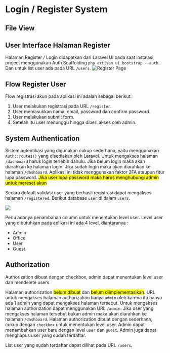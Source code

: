 # Login / Register System

## File View


<FileTree>
  <FileTree.Folder name="pages" defaultOpen>
    <FileTree.File name="_meta.json" />
    <FileTree.File name="..." />
    <FileTree.File name="index.mdx" />
    <FileTree.Folder name="about">
      <FileTree.File name="_meta.json" />
      <FileTree.File name="legal.md" />
      <FileTree.File name="index.mdx" />
    </FileTree.Folder>
  </FileTree.Folder>
</FileTree>

## User Interface Halaman Register

Halaman Register / Login didapatkan dari Laravel UI pada saat instalasi project menggunakan Auth Scaffolding `php artisan ui bootstrap --auth`. Dan untuk list user ada pada URL `/users`.
![Register Page](/register-page.png)

## Flow Register User

Flow registrasi akun pada aplikasi ini adalah sebagai berikut:

1. User melakukan registrasi pada URL `/register`.
2. User memasukkan nama, email, password dan confirm password.
3. User melakukan submit form.
4. Setelah itu user menunggu hingga diberi akses oleh admin.

## System Authentication

Sistem autentikasi yang digunakan cukup sederhana, yaitu menggunakan `Auth::routes()` yang disediakan oleh Laravel. Untuk mengakses halaman `/dashboard` harus login terlebih dahulu. Jika belum login maka akan diarahkan ke halaman login. Jika sudah login maka akan diarahkan ke halaman `/dashboard`.
Aplikasi ini tidak menggunakan faktor 2FA ataupun fitur lupa password. <mark>Jika user lupa password maka harus menghubungi admin untuk mereset akun</mark>

Secara default validasi user yang berhasil registrasi dapat mengakses halaman `/registered`. Berikut database `user` di dalam `users`.

![](/user/database-user.png)

Perlu adanya penambahan column untuk menentukan level user. Level user yang dibutuhkan pada aplikasi ini ada 4 level, diantaranya :

- Admin
- Office
- User
- Guest

## Authorization


<Callout type="info">Authorization dibuat dengan checkbox, admin dapat menentukan level user dan mendelete users</Callout>

Halaman authorization <mark>belum dibuat</mark> dan <mark>belum diimplementasikan</mark>. URL untuk mengakses halaman authorization hanya `admin` oleh karena itu hanya ada 1 admin yang dapat mengakses halaman tersebut. Untuk mengakses halaman authorization dapat menggunakan URL `/admin`. Jika user yang mengakses halaman tersebut bukan admin maka akan diarahkan ke halaman `/dashboard`.
Halaman authorization dibuat dengan sederhana, cukup dengan `checkbox` untuk menentukan level user. Admin dapat menambahkan user baru dengan level `user` dan `guest`. Admin juga dapat menghapus user yang sudah terdaftar.

List user yang sudah terdaftar dapat dilihat pada URL `/users`.
